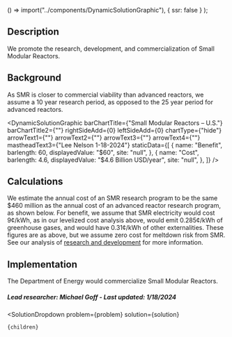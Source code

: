 
  () => import("../components/DynamicSolutionGraphic"),
  { ssr: false }
);


## Description
We promote the research, development, and commercialization of Small Modular Reactors.

## Background
As SMR is closer to commercial viability than advanced reactors, we assume a 10 year research period, as opposed to the 25 year period for advanced reactors.

<DynamicSolutionGraphic
  barChartTitle={"Small Modular Reactors – U.S."}
  barChartTitle2={""}
  rightSideAdd={0}
  leftSideAdd={0}
  chartType={"hide"}
  arrowText1={""}
  arrowText2={""}
  arrowText3={""}
  arrowText4={""}
  mastheadText3={"Lee Nelson 1-18-2024"}
 staticData={[
    {
     name: "Benefit",
      barlength: 60,
      displayedValue: "$60",
      site: "null",
    },
    {
      name: "Cost",
      barlength: 4.6,
      displayedValue: "$4.6 Billion USD/year",
      site: "null",
    },
  ]}
/>

## Calculations
We estimate the annual cost of an SMR research program to be the same $460 million as the annual cost of an advanced reactor research program, as shown below.
For benefit, we assume that SMR electricity would cost 9¢/kWh, as in our levelized cost analysis above, would emit 0.285¢/kWh of greenhouse gases, and would have 0.31¢/kWh of other externalities. These figures are as above, but we assume zero cost for meltdown risk from SMR. See our analysis of [research and development](/energy/energy_socioeconomics/rd) for more information.

## Implementation
The Department of Energy would commercialize Small Modular Reactors.

##### Lead researcher: Michael Goff - Last updated: 1/18/2024

  <SolutionDropdown 
    problem={problem} 
    solution={solution}
  >
    {children}
  </SolutionDropdown>